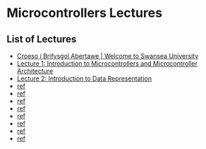 # Microcontrollers Lectures {.unnumbered #eg-151-toc}

## List of Lectures

- [Croeso i Brifysgol Abertawe | Welcome to Swansea University](intro.html)
- [Lecture 1: Introduction to Microcontrollers and Microcontroller Architecture](lecture01/index.html)
- [Lecture 2: Introduction to Data Representation](lecture02/index.html)
- [ref](week02)
- [ref](week03)
- [ref](week04)
- [ref](week05)
- [ref](week06)
- [ref](week07)
- [ref](week08)
- [ref](week09)
